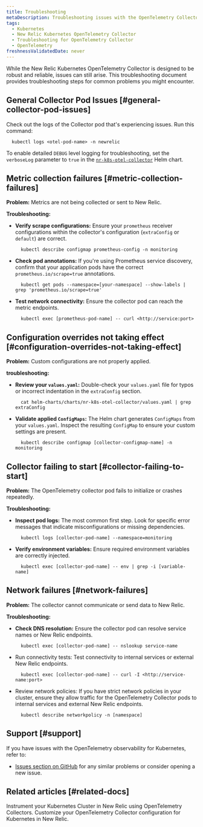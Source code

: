 ```yaml
---
title: Troubleshooting
metaDescription: Troubleshooting issues with the OpenTelemetry Collector in Kubernetes.
tags:
  - Kubernetes
  - New Relic Kubernetes OpenTelemetry Collector
  - Troubleshooting for OpenTelemetry Collector
  - OpenTelemetry
freshnessValidatedDate: never
---
```



While the New Relic Kubernetes OpenTelemetry Collector is designed to be robust and reliable, issues can still arise. This troubleshooting document provides troubleshooting steps for common problems you might encounter.


## General Collector Pod Issues [#general-collector-pod-issues]

Check out the logs of the Collector pod that's experiencing issues. Run this command:

```shell
  kubectl logs <otel-pod-name> -n newrelic
```

To enable detailed `DEBUG` level logging for troubleshooting, set the `verboseLog` parameter to `true` in the [`nr-k8s-otel-collector`](https://github.com/newrelic/helm-charts/tree/master/charts/nr-k8s-otel-collector#values) Helm chart.

## Metric collection failures [#metric-collection-failures]

**Problem:** Metrics are not being collected or sent to New Relic.

**Troubleshooting:**

* **Verify scrape configurations:** Ensure your `prometheus` receiver configurations within the collector's configuration (`extraConfig` or `default`) are correct.

  ```shell
    kubectl describe configmap prometheus-config -n monitoring
  ```

* **Check pod annotations:** If you're using Prometheus service discovery, confirm that your application pods have the correct `prometheus.io/scrape=true` annotations.

  ```shell
    kubectl get pods --namespace=[your-namespace] --show-labels | grep 'prometheus.io/scrape=true'
  ```

* **Test network connectivity:** Ensure the collector pod can reach the metric endpoints.

  ```shell
    kubectl exec [prometheus-pod-name] -- curl <http://service:port>
  ```

## Configuration overrides not taking effect [#configuration-overrides-not-taking-effect]

**Problem:** Custom configurations are not properly applied.

**troubleshooting:**

* **Review your `values.yaml`:** Double-check your `values.yaml` file for typos or incorrect indentation in the `extraConfig` section.

  ```shell
    cat helm-charts/charts/nr-k8s-otel-collector/values.yaml | grep extraConfig
  ```

* **Validate applied `ConfigMaps`:** The Helm chart generates `ConfigMaps` from your `values.yaml`. Inspect the resulting `ConfigMap` to ensure your custom settings are present.

  ```shell
    kubectl describe configmap [collector-configmap-name] -n monitoring
  ```

## Collector failing to start [#collector-failing-to-start]

**Problem:** The OpenTelemetry collector pod fails to initialize or crashes repeatedly.

**Troubleshooting:**

* **Inspect pod logs:** The most common first step. Look for specific error messages that indicate misconfigurations or missing dependencies.

  ```shell
    kubectl logs [collector-pod-name] --namespace=monitoring
  ```

* **Verify environment variables:** Ensure required environment variables are correctly injected.

  ```shell
    kubectl exec [collector-pod-name] -- env | grep -i [variable-name]
  ```

## Network failures [#network-failures]

**Problem:** The collector cannot communicate or send data to New Relic. 

**Troubleshooting:**

* **Check DNS resolution:** Ensure the collector pod can resolve service names or New Relic endpoints.

  ```shell
    kubectl exec [collector-pod-name] -- nslookup service-name
  ```

* Run connectivity tests: Test connectivity to internal services or external New Relic endpoints.

  ```shell
    kubectl exec [collector-pod-name] -- curl -I <http://service-name:port>
  ```
* Review network policies: If you have strict network policies in your cluster, ensure they allow traffic for the OpenTelemetry Collector pods to internal services and external New Relic endpoints.

  ```shell
    kubectl describe networkpolicy -n [namespace]
  ```


## Support [#support]

If you have issues with the OpenTelemetry observability for Kubernetes, refer to:

* [Issues section on GitHub](https://github.com/newrelic/helm-charts/issues) for any similar problems or consider opening a new issue.

## Related articles [#related-docs]

<DocTiles>
  <DocTile title="Install OpenTelemetry Collector for Kubernetes" path="/docs/kubernetes-pixie/k8s-otel/install/">
    Instrument your Kubernetes Cluster in New Relic using OpenTelemetry Collectors.
  </DocTile>
  <DocTile title="Advanced configuration for OpenTelemetry Kubernetes" path="/docs/kubernetes-pixie/k8s-otel/advance-config/">
    Customize your OpenTelemetry Collector configuration for Kubernetes in New Relic.
  </DocTile>
</DocTiles>